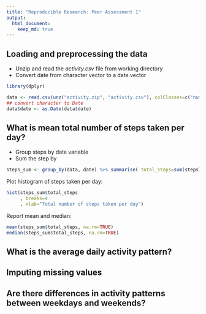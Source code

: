 ```yaml
---
title: "Reproducible Research: Peer Assessment 1"
output: 
  html_document:
    keep_md: true
---
```



## Loading and preprocessing the data
- Unzip and read the *activity.csv* file from working directory
- Convert date from character vector to a date vector
```r
library(dplyr)

data <- read.csv(unz("activity.zip", "activity.csv"), colClasses=c("numeric", "character", "numeric"))
## convert character to Date
data$date <- as.Date(data$date)

```



## What is mean total number of steps taken per day?

- Group steps by date variable
- Sum the step by 

```r
steps_sum <- group_by(data, date) %>% summarise( total_steps=sum(steps))
```

Plot histogram of steps taken per day: 

```r
hist(steps_sum$total_steps
     , breaks=4
     , xlab="Total number of steps taken per day")
```

Report mean and median: 
```r
mean(steps_sum$total_steps, na.rm=TRUE)
median(steps_sum$total_steps, na.rm=TRUE)

```


## What is the average daily activity pattern?



## Imputing missing values



## Are there differences in activity patterns between weekdays and weekends?
